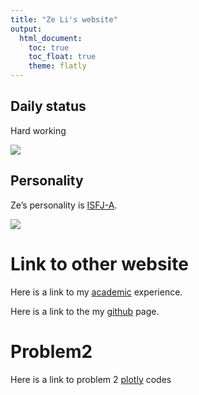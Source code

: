 ```yaml
---
title: "Ze Li's website"
output: 
  html_document:
    toc: true
    toc_float: true
    theme: flatly
---
```


## Daily status

Hard working

![](https://i.gifer.com/2GU.gif)

## Personality

Ze's personality is [ISFJ-A](https://www.16personalities.com/isfj-personality).

![](images/isfj.png)

# Link to other website

Here is a link to my [academic](academic.html) experience.

Here is a link to the my [github](https://github.com/zeze83) page.

# Problem2

Here is a link to problem 2 [plotly](plotly.html) codes
